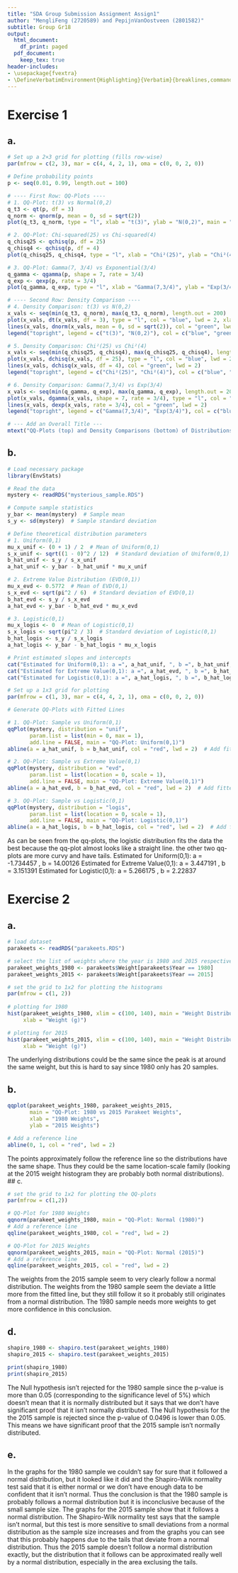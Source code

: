 ```yaml
---
title: "SDA Group Submission Assignment Assign1"
author: "MengliFeng (2720589) and PepijnVanOostveen (2801582)"
subtitle: Group Gr18
output:
  html_document:
    df_print: paged
  pdf_document:
    keep_tex: true
header-includes:
- \usepackage{fvextra}
- \DefineVerbatimEnvironment{Highlighting}{Verbatim}{breaklines,commandchars=\\\{\}}
---
```


# Exercise 1
## a.
```r
# Set up a 2×3 grid for plotting (fills row-wise)
par(mfrow = c(2, 3), mar = c(4, 4, 2, 1), oma = c(0, 0, 2, 0))

# Define probability points
p <- seq(0.01, 0.99, length.out = 100)

# ---- First Row: QQ-Plots ----
# 1. QQ-Plot: t(3) vs Normal(0,2)
q_t3 <- qt(p, df = 3)
q_norm <- qnorm(p, mean = 0, sd = sqrt(2))
plot(q_t3, q_norm, type = "l", xlab = "t(3)", ylab = "N(0,2)", main = "t(3) vs N(0,2)")

# 2. QQ-Plot: Chi-squared(25) vs Chi-squared(4)
q_chisq25 <- qchisq(p, df = 25)
q_chisq4 <- qchisq(p, df = 4)
plot(q_chisq25, q_chisq4, type = "l", xlab = "Chi²(25)", ylab = "Chi²(4)", main = "Chi²(25) vs Chi²(4)")

# 3. QQ-Plot: Gamma(7, 3/4) vs Exponential(3/4)
q_gamma <- qgamma(p, shape = 7, rate = 3/4)
q_exp <- qexp(p, rate = 3/4)
plot(q_gamma, q_exp, type = "l", xlab = "Gamma(7,3/4)", ylab = "Exp(3/4)", main = "Gamma(7,3/4) vs Exp(3/4)")

# ---- Second Row: Density Comparison ----
# 4. Density Comparison: t(3) vs N(0,2)
x_vals <- seq(min(q_t3, q_norm), max(q_t3, q_norm), length.out = 200)
plot(x_vals, dt(x_vals, df = 3), type = "l", col = "blue", lwd = 2, xlab = "x", ylab = "Density", main = "")
lines(x_vals, dnorm(x_vals, mean = 0, sd = sqrt(2)), col = "green", lwd = 2)
legend("topright", legend = c("t(3)", "N(0,2)"), col = c("blue", "green"), lty = 1, lwd = 2, bty = "n")

# 5. Density Comparison: Chi²(25) vs Chi²(4)
x_vals <- seq(min(q_chisq25, q_chisq4), max(q_chisq25, q_chisq4), length.out = 200)
plot(x_vals, dchisq(x_vals, df = 25), type = "l", col = "blue", lwd = 2, xlab = "x", ylab = "Density", main = "")
lines(x_vals, dchisq(x_vals, df = 4), col = "green", lwd = 2)
legend("topright", legend = c("Chi²(25)", "Chi²(4)"), col = c("blue", "green"), lty = 1, lwd = 2, bty = "n")

# 6. Density Comparison: Gamma(7,3/4) vs Exp(3/4)
x_vals <- seq(min(q_gamma, q_exp), max(q_gamma, q_exp), length.out = 200)
plot(x_vals, dgamma(x_vals, shape = 7, rate = 3/4), type = "l", col = "blue", lwd = 2, xlab = "x", ylab = "Density", main = "")
lines(x_vals, dexp(x_vals, rate = 3/4), col = "green", lwd = 2)
legend("topright", legend = c("Gamma(7,3/4)", "Exp(3/4)"), col = c("blue", "green"), lty = 1, lwd = 2, bty = "n")

# --- Add an Overall Title ---
mtext("QQ-Plots (top) and Density Comparisons (bottom) of Distributions", outer = TRUE, cex = 1.5, font = 1)
```

## b.
```r
# Load necessary package
library(EnvStats)

# Read the data
mystery <- readRDS("mysterious_sample.RDS")

# Compute sample statistics
y_bar <- mean(mystery)  # Sample mean
s_y <- sd(mystery)  # Sample standard deviation

# Define theoretical distribution parameters
# 1. Uniform(0,1)
mu_x_unif <- (0 + 1) / 2  # Mean of Uniform(0,1)
s_x_unif <- sqrt((1 - 0)^2 / 12)  # Standard deviation of Uniform(0,1)
b_hat_unif <- s_y / s_x_unif
a_hat_unif <- y_bar - b_hat_unif * mu_x_unif

# 2. Extreme Value Distribution (EVD(0,1))
mu_x_evd <- 0.5772  # Mean of EVD(0,1)
s_x_evd <- sqrt(pi^2 / 6)  # Standard deviation of EVD(0,1)
b_hat_evd <- s_y / s_x_evd
a_hat_evd <- y_bar - b_hat_evd * mu_x_evd

# 3. Logistic(0,1)
mu_x_logis <- 0  # Mean of Logistic(0,1)
s_x_logis <- sqrt(pi^2 / 3)  # Standard deviation of Logistic(0,1)
b_hat_logis <- s_y / s_x_logis
a_hat_logis <- y_bar - b_hat_logis * mu_x_logis

# Print estimated slopes and intercepts
cat("Estimated for Uniform(0,1): a =", a_hat_unif, ", b =", b_hat_unif, "\n")
cat("Estimated for Extreme Value(0,1): a =", a_hat_evd, ", b =", b_hat_evd, "\n")
cat("Estimated for Logistic(0,1): a =", a_hat_logis, ", b =", b_hat_logis, "\n")

# Set up a 1x3 grid for plotting
par(mfrow = c(1, 3), mar = c(4, 4, 2, 1), oma = c(0, 0, 2, 0))

# Generate QQ-Plots with Fitted Lines

# 1. QQ-Plot: Sample vs Uniform(0,1)
qqPlot(mystery, distribution = "unif",
       param.list = list(min = 0, max = 1),
       add.line = FALSE, main = "QQ-Plot: Uniform(0,1)")
abline(a = a_hat_unif, b = b_hat_unif, col = "red", lwd = 2)  # Add fitted line

# 2. QQ-Plot: Sample vs Extreme Value(0,1)
qqPlot(mystery, distribution = "evd",
       param.list = list(location = 0, scale = 1),
       add.line = FALSE, main = "QQ-Plot: Extreme Value(0,1)")
abline(a = a_hat_evd, b = b_hat_evd, col = "red", lwd = 2)  # Add fitted line

# 3. QQ-Plot: Sample vs Logistic(0,1)
qqPlot(mystery, distribution = "logis",
       param.list = list(location = 0, scale = 1),
       add.line = FALSE, main = "QQ-Plot: Logistic(0,1)")
abline(a = a_hat_logis, b = b_hat_logis, col = "red", lwd = 2)  # Add fitted line
```
As can be seen from the qq-plots, the logistic distribution fits the data the best because the qq-plot almost looks like a straight line. the other two qq-plots are more curvy and have tails.
Estimated for Uniform(0,1): a = -1.734457 , b = 14.00126 
Estimated for Extreme Value(0,1): a = 3.447191 , b = 3.151391 
Estimated for Logistic(0,1): a = 5.266175 , b = 2.22837 

# Exercise 2
## a.
```r
# load dataset
parakeets <- readRDS("parakeets.RDS")

# select the list of weights where the year is 1980 and 2015 respectively
parakeet_weights_1980 <- parakeets$Weight[parakeets$Year == 1980]
parakeet_weights_2015 <- parakeets$Weight[parakeets$Year == 2015]

# set the grid to 1x2 for plotting the histograms
par(mfrow = c(1, 2))
    
# plotting for 1980
hist(parakeet_weights_1980, xlim = c(100, 140), main = "Weight Distribution (1980)", 
     xlab = "Weight (g)")

# plotting for 2015
hist(parakeet_weights_2015, xlim = c(100, 140), main = "Weight Distribution (2015)", 
     xlab = "Weight (g)")

```
The underlying distributions could be the same since the peak is at around the same weight, but this is hard to say since 1980 only has 20 samples.


## b.
```r
qqplot(parakeet_weights_1980, parakeet_weights_2015, 
       main = "QQ-Plot: 1980 vs 2015 Parakeet Weights",
       xlab = "1980 Weights", 
       ylab = "2015 Weights")

# Add a reference line
abline(0, 1, col = "red", lwd = 2)
```
The points approximately follow the reference line so the distributions have the same shape. Thus they could be the same location-scale family (looking at the 2015 weight histogram they are probably both normal distributions).
## c.
```r
# set the grid to 1x2 for plotting the QQ-plots
par(mfrow = c(1,2))

# QQ-Plot for 1980 Weights
qqnorm(parakeet_weights_1980, main = "QQ-Plot: Normal (1980)")
# Add a reference line
qqline(parakeet_weights_1980, col = "red", lwd = 2)

# QQ-Plot for 2015 Weights
qqnorm(parakeet_weights_2015, main = "QQ-Plot: Normal (2015)")
# Add a reference line
qqline(parakeet_weights_2015, col = "red", lwd = 2)
```
The weights from the 2015 sample seem to very clearly follow a normal distribution. The weights from the 1980 sample seem the deviate a little more from the fitted line, but they still follow it so it probably still originates from a normal distribution. The 1980 sample needs more weights to get more confidence in this conclusion.

## d.
```r
shapiro_1980 <- shapiro.test(parakeet_weights_1980)
shapiro_2015 <- shapiro.test(parakeet_weights_2015)

print(shapiro_1980)
print(shapiro_2015)
```
The Null hypothesis isn't rejected for the 1980 sample since the p-value is more than 0.05 (corresponding to the significance level of 5%) which doesn't mean that it is normally distributed but it says that we don't have significant proof that it isn't  normally distributed.
The Null hypothesis for the the 2015 sample is rejected since the p-value of 0.0496 is lower than 0.05. This means we have significant proof that the 2015 sample isn't normally distributed.

## e.
In the graphs for the 1980 sample we couldn't say for sure that it followed a normal distribution, but it looked like it did and the Shapiro-Wilk normality test said that it is either normal or we don't have enough data to be confident that it isn't normal. Thus the conclusion is that the 1980 sample is probably follows a normal distribution but it is inconclusive because of the small sample size.
The graphs for the 2015 sample show that it follows a normal distribution. The Shapiro-Wilk normality test says that the sample isn't normal, but this test is more sensitive to small deviations from a normal distribution as the sample size increases and from the graphs you can see that this probably happens due to the tails that deviate from a normal distribution. Thus the 2015 sample doesn't follow a normal distribution exactly, but the distribution that it follows can be approximated really well by a normal distribution, especially in the area exclusing the tails.

